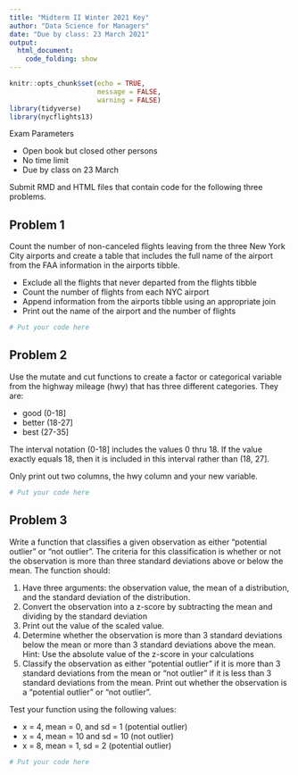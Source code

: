 ```yaml
---
title: "Midterm II Winter 2021 Key"
author: "Data Science for Managers"
date: "Due by class: 23 March 2021"
output:
  html_document:
    code_folding: show
---
```


```r
knitr::opts_chunk$set(echo = TRUE,
                      message = FALSE,
                      warning = FALSE)
library(tidyverse)
library(nycflights13)
```

Exam Parameters

-   Open book but closed other persons
-   No time limit
-   Due by class on 23 March

Submit RMD and HTML files that contain code for the following three problems.

## Problem 1

Count the number of non-canceled flights leaving from the three New York City airports and create a table that includes the full name of the airport from the FAA information in the airports tibble.

-   Exclude all the flights that never departed from the flights tibble
-   Count the number of flights from each NYC airport
-   Append information from the airports tibble using an appropriate join
-   Print out the name of the airport and the number of flights

```r
# Put your code here
```

## Problem 2

Use the mutate and cut functions to create a factor or categorical variable from the highway mileage (hwy) that has three different categories. They are:

-   good (0-18]
-   better (18-27]
-   best (27-35]

The interval notation (0-18] includes the values 0 thru 18. If the value exactly equals 18, then it is included in this interval rather than (18, 27].

Only print out two columns, the hwy column and your new variable.

```r
# Put your code here
```

## Problem 3

Write a function that classifies a given observation as either "potential outlier" or "not outlier". The criteria for this classification is whether or not the observation is more than three standard deviations above or below the mean. The function should:

1.  Have three arguments: the observation value, the mean of a distribution, and the standard deviation of the distribution.
2.  Convert the observation into a z-score by subtracting the mean and dividing by the standard deviation
3.  Print out the value of the scaled value.
4.  Determine whether the observation is more than 3 standard deviations below the mean or more than 3 standard deviations above the mean. Hint: Use the absolute value of the z-score in your calculations
5.  Classify the observation as either "potential outlier" if it is more than 3 standard deviations from the mean or "not outlier" if it is less than 3 standard deviations from the mean. Print out whether the observation is a "potential outlier" or "not outlier".

Test your function using the following values:

-   x = 4, mean = 0, and sd = 1 (potential outlier)
-   x = 4, mean = 10 and sd = 10 (not outlier)
-   x = 8, mean = 1, sd = 2 (potential outlier)

```r
# Put your code here
```
